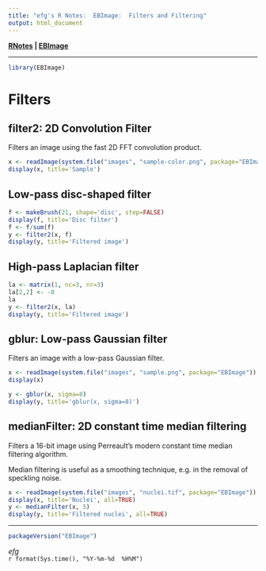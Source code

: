 ```yaml
---
title: "efg's R Notes:  EBImage:  Filters and Filtering"
output: html_document
---
```


**[RNotes](../../index.html) | [EBImage](index.html)** 

*****

```r
library(EBImage)
```
# Filters

## filter2:  2D Convolution Filter 

Filters an image using the fast 2D FFT convolution product. 

```r
x <- readImage(system.file("images", "sample-color.png", package="EBImage"))
display(x, title='Sample')
```

## Low-pass disc-shaped filter
```r
f <- makeBrush(21, shape='disc', step=FALSE)
display(f, title='Disc filter')
f <- f/sum(f)
y <- filter2(x, f)
display(y, title='Filtered image')
```

## High-pass Laplacian filter
```r
la <- matrix(1, nc=3, nr=3)
la[2,2] <- -8
la
y <- filter2(x, la)
display(y, title='Filtered image')
```

## gblur:  Low-pass Gaussian filter

Filters an image with a low-pass Gaussian filter. 

```r
x <- readImage(system.file("images", "sample.png", package="EBImage"))
display(x)

y <- gblur(x, sigma=8)
display(y, title='gblur(x, sigma=8)')
```

## medianFilter:  2D constant time median filtering

Filters a 16-bit image using Perreault's modern constant time median filtering algorithm.

Median filtering is useful as a smoothing technique, e.g. in the removal of speckling noise. 

```r
x <- readImage(system.file("images", "nuclei.tif", package="EBImage"))
display(x, title='Nuclei', all=TRUE)
y <- medianFilter(x, 5)  
display(y, title='Filtered nuclei', all=TRUE)
```

*****

```r
packageVersion("EBImage")
```

*efg*  
`r format(Sys.time(), "%Y-%m-%d  %H%M")`  